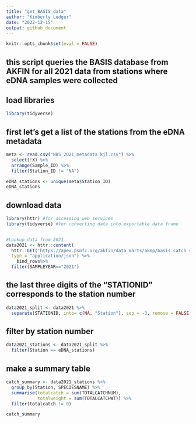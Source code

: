 ```yaml
---
title: "get_BASIS_data"
author: "Kimberly Ledger"
date: "2022-12-15"
output: github_document
---
```


```r
knitr::opts_chunk$set(eval = FALSE)
```

## this script queries the BASIS database from AKFIN for all 2021 data from stations where eDNA samples were collected 

## load libraries
```r
library(tidyverse)
```

## first let's get a list of the stations from the eDNA metadata 
```r
meta <- read.csv("NBS_2021_metadata_kjl.csv") %>%
  select(!X) %>%
  arrange(Sample_ID) %>%
  filter(Station_ID != "NA")

eDNA_stations <- unique(meta$Station_ID)
eDNA_stations
```

## download data

```r
library(httr) #for accessing web services
library(tidyverse) #for converting data into exportable data frame


#Lookup data from 2021
data2021 <- httr::content(
  httr::GET('https://apex.psmfc.org/akfin/data_marts/akmp/basis_catch_spp_lh_0'), 
  type = "application/json") %>% 
    bind_rows%>%
  filter(SAMPLEYEAR=="2021")
```


## the last three digits of the "STATIONID" corresponds to the station number 
```r
data2021_split <- data2021 %>%
  separate(STATIONID, into= c(NA, "Station"), sep = -3, remove = FALSE, convert = TRUE)
```

## filter by station number 
```r
data2021_stations <- data2021_split %>%
  filter(Station == eDNA_stations)
```
## make a summary table 
```r
catch_summary <- data2021_stations %>%
  group_by(Station, SPECIESNAME) %>%
  summarise(totalcatch = sum(TOTALCATCHNUM),
            totalweight = sum(TOTALCATCHWT)) %>%
  filter(totalcatch != 0)

catch_summary
```



